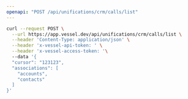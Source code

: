```yaml
---
openapi: "POST /api/unifications/crm/calls/list"
---
```


<RequestExample>

```bash Request
curl --request POST \
  --url https://app.vessel.dev/api/unifications/crm/calls/list \
  --header 'Content-Type: application/json' \
  --header 'x-vessel-api-token: ' \
  --header 'x-vessel-access-token: '\ 
  --data '{
  "cursor": "123123",
  "associations": [
    "accounts",
    "contacts"
  ]
}'
```

</RequestExample>


      